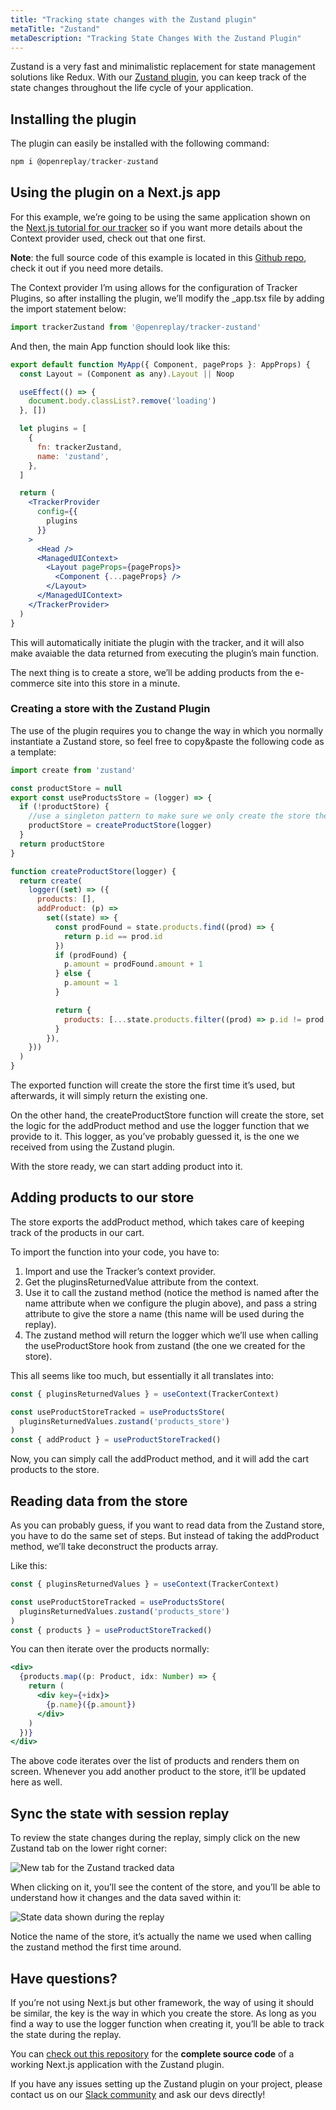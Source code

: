 ```yaml
---
title: "Tracking state changes with the Zustand plugin"
metaTitle: "Zustand"
metaDescription: "Tracking State Changes With the Zustand Plugin"
---
```

Zustand is a very fast and minimalistic replacement for state management solutions like Redux. With our [Zustand plugin](https://www.npmjs.com/package/@openreplay/tracker-zustand), you can keep track of the state changes throughout the life cycle of your application.

## Installing the plugin

The plugin can easily be installed with the following command:

```jsx
npm i @openreplay/tracker-zustand
```

## Using the plugin on a Next.js app

For this example, we’re going to be using the same application shown on the [Next.js tutorial for our tracker](https://docs.openreplay.com/tutorials/next) so if you want more details about the Context provider used, check out that one first.

**Note**: the full source code of this example is located in this [Github repo](https://github.com/deleteman/nextjs-commerce-example/tree/zustand-store), check it out if you need more details.

The Context provider I’m using allows for the configuration of Tracker Plugins, so after installing the plugin, we’ll modify the _app.tsx file by adding the import statement below:

```jsx
import trackerZustand from '@openreplay/tracker-zustand'
```

And then, the main App function should look like this:

```jsx
export default function MyApp({ Component, pageProps }: AppProps) {
  const Layout = (Component as any).Layout || Noop

  useEffect(() => {
    document.body.classList?.remove('loading')
  }, [])

  let plugins = [
    {
      fn: trackerZustand,
      name: 'zustand',
    },
  ]

  return (
    <TrackerProvider
      config={{
        plugins
      }}
    >
      <Head />
      <ManagedUIContext>
        <Layout pageProps={pageProps}>
          <Component {...pageProps} />
        </Layout>
      </ManagedUIContext>
    </TrackerProvider>
  )
}
```

This will automatically initiate the plugin with the tracker, and it will also make avaiable the data returned from executing the plugin’s main function.

The next thing is to create a store, we’ll be adding products from the e-commerce site into this store in a minute.

### Creating a store with the Zustand Plugin

The use of the plugin requires you to change the way in which you normally instantiate a Zustand store, so feel free to copy&paste the following code as a template:

```jsx
import create from 'zustand'

const productStore = null
export const useProductsStore = (logger) => {
  if (!productStore) {
    //use a singleton pattern to make sure we only create the store the first time around
    productStore = createProductStore(logger)
  }
  return productStore
}

function createProductStore(logger) {
  return create(
    logger((set) => ({
      products: [],
      addProduct: (p) =>
        set((state) => {
          const prodFound = state.products.find((prod) => {
            return p.id == prod.id
          })
          if (prodFound) {
            p.amount = prodFound.amount + 1
          } else {
            p.amount = 1
          }

          return {
            products: [...state.products.filter((prod) => p.id != prod.id), p],
          }
        }),
    }))
  )
}
```

The exported function will create the store the first time it’s used, but afterwards, it will simply return the existing one.

On the other hand, the createProductStore function will create the store, set the logic for the addProduct method and use the logger function that we provide to it. This logger, as you’ve probably guessed it, is the one we received from using the Zustand plugin.

With the store ready, we can start adding product into it.

## Adding products to our store

The store exports the  addProduct method, which takes care of keeping track of the products in our cart.

To import the function into  your code, you have to:

1. Import and use the Tracker’s context provider.
2. Get the pluginsReturnedValue attribute from the context.
3. Use it to call the zustand method (notice the method is named after the name attribute when we configure the plugin above), and pass a string attribute to give the store a name (this name will be used during the replay).
4. The zustand method will return the logger which we’ll use when calling the useProductStore hook from zustand (the one we created for the store).

This all seems like too much, but essentially it all translates into:

```jsx
const { pluginsReturnedValues } = useContext(TrackerContext)

const useProductStoreTracked = useProductsStore(
  pluginsReturnedValues.zustand('products_store')
)
const { addProduct } = useProductStoreTracked()
```

Now, you can simply call the addProduct method, and it will add the cart products to the store.

## Reading data from the store

As you can probably guess, if you want to read data from the Zustand store, you have to do the same set of steps. But instead of taking the addProduct method, we’ll take deconstruct the products array. 

Like this:

```jsx
const { pluginsReturnedValues } = useContext(TrackerContext)

const useProductStoreTracked = useProductsStore(
  pluginsReturnedValues.zustand('products_store')
)
const { products } = useProductStoreTracked()
```

You can then iterate over the products normally:

```jsx
<div>
  {products.map((p: Product, idx: Number) => {
    return (
      <div key={+idx}>
        {p.name}({p.amount})
      </div>
    )
  })}
</div>
```

The above code iterates over the list of products and renders them on screen. Whenever you add another product to the store, it’ll be updated here as well.

## Sync the state with session replay

To review the state changes during the replay, simply click on the new Zustand tab on the lower right corner:

![New tab for the Zustand tracked data](/tutorials/zustand/zustand-tab.png)

When clicking on it, you’ll see the content of the store, and you’ll be able to understand how it changes and the data saved within it:

![State data shown during the replay](/tutorials/zustand/state-replay.png)

Notice the name of the store, it’s actually the name we used when calling the zustand method the first time around.

## Have questions?

If you’re not using Next.js but other framework, the way of using it should be similar, the key is the way in which you create the store. As long as you find a way to use the logger function when creating it, you’ll be able to track the state during the replay.

You can [check out this repository](https://github.com/deleteman/nextjs-commerce-example/tree/zustand-store) for the **complete source code** of a working Next.js application with the Zustand plugin.

If you have any issues setting up the Zustand plugin on your project, please contact us on our [Slack community](https://slack.openreplay.com/) and ask our devs directly!
